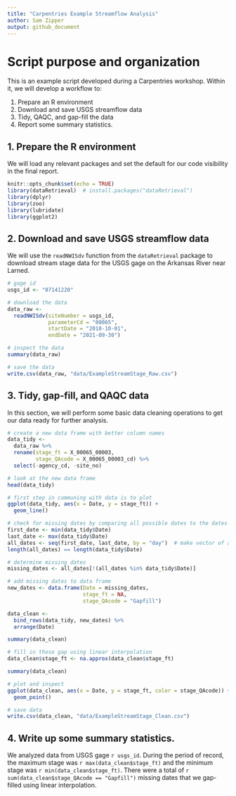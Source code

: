 ```yaml
---
title: "Carpentries Example Streamflow Analysis"
author: Sam Zipper
output: github_document
---
```


# Script purpose and organization

This is an example script developed during a Carpentries workshop. Within it, we will develop a workflow to:

1. Prepare an R environment
2. Download and save USGS streamflow data
3. Tidy, QAQC, and gap-fill the data
4. Report some summary statistics.

## 1. Prepare the R environment

We will load any relevant packages and set the default for our code visibility in the final report.

```r
knitr::opts_chunk$set(echo = TRUE)
library(dataRetrieval)  # install.packages("dataRetrieval")
library(dplyr)
library(zoo)
library(lubridate)
library(ggplot2)
```

## 2. Download and save USGS streamflow data

We will use the `readNWISdv` function from the `dataRetrieval` package to download stream stage data for the USGS gage on the Arkansas River near Larned.

```r

# gage id
usgs_id <- "07141220"

# download the data
data_raw <- 
  readNWISdv(siteNumber = usgs_id,
             parameterCd = "00065",
             startDate = "2018-10-01",
             endDate = "2021-09-30")

# inspect the data
summary(data_raw)

# save the data
write.csv(data_raw, "data/ExampleStreamStage_Raw.csv")
```

## 3. Tidy, gap-fill, and QAQC data

In this section, we will perform some basic data cleaning operations to get our data ready for further analysis.

```r
# create a new data frame with better column names
data_tidy <-
  data_raw %>% 
  rename(stage_ft = X_00065_00003,
         stage_QAcode = X_00065_00003_cd) %>% 
  select(-agency_cd, -site_no)

# look at the new data frame
head(data_tidy)

# first step in communing with data is to plot
ggplot(data_tidy, aes(x = Date, y = stage_ft)) +
  geom_line()

# check for missing dates by comparing all possible dates to the dates you have
first_date <- min(data_tidy$Date)
last_date <- max(data_tidy$Date)
all_dates <- seq(first_date, last_date, by = "day")  # make vector of all dates
length(all_dates) == length(data_tidy$Date)

# determine missing dates
missing_dates <- all_dates[!(all_dates %in% data_tidy$Date)]

# add missing dates to data frame
new_dates <- data.frame(Date = missing_dates,
                        stage_ft = NA,
                        stage_QAcode = "Gapfill")

data_clean <- 
  bind_rows(data_tidy, new_dates) %>% 
  arrange(Date)

summary(data_clean)

# fill in those gap using linear interpolation
data_clean$stage_ft <- na.approx(data_clean$stage_ft)

summary(data_clean)

# plot and inspect
ggplot(data_clean, aes(x = Date, y = stage_ft, color = stage_QAcode)) +
  geom_point()

# save data
write.csv(data_clean, "data/ExampleStreamStage_Clean.csv")

```

## 4. Write up some summary statistics.

We analyzed data from USGS gage `r usgs_id`. During the period of record, the maximum stage was `r max(data_clean$stage_ft)` and the minimum stage was `r min(data_clean$stage_ft)`. There were a total of `r sum(data_clean$stage_QAcode == "Gapfill")` missing dates that we gap-filled using linear interpolation.
